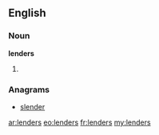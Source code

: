 ==English==

===Noun===
'''lenders'''

# {{plural of|[[lender]]}}

===Anagrams===
* [[slender#English|slender]]

[[ar:lenders]]
[[eo:lenders]]
[[fr:lenders]]
[[my:lenders]]
